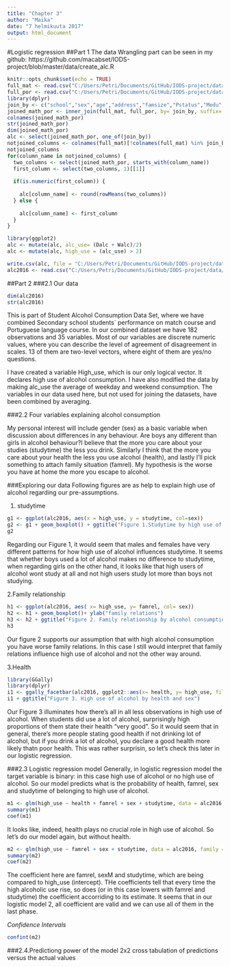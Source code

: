 ```yaml
---
title: "Chapter 3"
author: "Maika"
date: "7 helmikuuta 2017"
output: html_document
---
```

#Logistic regression
##Part 1
The data Wrangling part can be seen in my github: https://github.com/macabset/IODS-project/blob/master/data/create_alc.R
```r
knitr::opts_chunk$set(echo = TRUE)
full_mat <- read.csv("C:/Users/Petri/Documents/GitHub/IODS-project/data/student-mat.csv", header = TRUE, sep=";")
full_por <- read.csv("C:/Users/Petri/Documents/GitHub/IODS-project/data/student-por.csv", header = TRUE, sep=";")
library(dplyr)
join_by <- c("school","sex","age","address","famsize","Pstatus","Medu","Fedu","Mjob","Fjob","reason","nursery","internet")
joined_math_por <- inner_join(full_mat, full_por, by= join_by, suffix= c(".full_mat", ".full_por"))
colnames(joined_math_por)
str(joined_math_por)
dim(joined_math_por)
alc <- select(joined_math_por, one_of(join_by))
notjoined_columns <- colnames(full_mat)[!colnames(full_mat) %in% join_by]
notjoined_columns
for(column_name in notjoined_columns) {
  two_columns <- select(joined_math_por, starts_with(column_name))
  first_column <- select(two_columns, 1)[[1]]
  
  if(is.numeric(first_column)) {
    
    alc[column_name] <- round(rowMeans(two_columns))
  } else { 
  
    alc[column_name] <- first_column
  }
}

library(ggplot2)
alc <- mutate(alc, alc_use= (Dalc + Walc)/2)
alc <- mutate(alc, high_use = (alc_use) > 2)

write.csv(alc, file = "C:/Users/Petri/Documents/GitHub/IODS-project/data/create_alc.csv", row.names = FALSE)
alc2016 <- read.csv("C:/Users/Petri/Documents/GitHub/IODS-project/data/create_alc.csv")

```
##Part 2
###2.1 Our data

```r
dim(alc2016)
str(alc2016)
```
This is part of Student Alcohol Consumption Data Set, where we have combined Secondary school students` performance on match course and Portuguese language course. In our combined dataset we have 182 observations and 35 variables. Most of our variables are discrete numeric values, where you can describe the level of agreement of disagreement in scales. 13 of them are two-level vectors, where eight of them are yes/no questions. 

I have created a variable High_use, which  is our only logical vector. It declares high use of alcohol consumption. I have also modified the data by making alc_use the average of weekday and weekend consumption. The variables in our data used here, but not used for joining the datasets, have been combined by averaging.

###2.2 Four variables explaining alcohol consumption

My personal interest will include gender (sex) as a basic variable when discussion about differences in any behaviour. Are boys any different than girls in alcohol behaviour?I believe that the more you care about your studies (studytime) the less you drink. Similarly I think that the more you care about your health the less you use alcohol (health), and lastly I'll pick something to attach family situation (famrel). My hypothesis is the worse you have at home the more you escape to alcohol.

###Exploring our data
Following figures are as help to explain high use of alcohol regarding our pre-assumptions.

1. studytime

```r
g1 <- ggplot(alc2016, aes(x = high_use, y = studytime, col=sex))
g2 <- g1 + geom_boxplot() + ggtitle("Figure 1.Studytime by high use of alcohol and gender")
g2
```

Regarding our Figure 1, it would seem that males and females have very different patterns for how high use of alcohol influences studytime. It seems that whether boys used a lot of alcohol makes no difference to studytime, when regarding girls on the other hand, it looks like that high users of alcohol wont study at all and not high users study lot more than boys not studying.

2.Family relationship

```r
h1 <- ggplot(alc2016, aes( x= high_use, y= famrel, col= sex))
h2 <- h1 + geom_boxplot()+ ylab("family relations")
h3 <- h2 + ggtitle("Figure 2. Family relationship by alcohol consumption and sex")
h3
```


Our figure 2 supports our assumption that with high alcohol consumption you have worse family relations. In this case I still would interpret that family relations influence high use of alcohol and not the other way around.

3.Health

```r
library(GGally)
library(dplyr)
i1 <- ggally_facetbar(alc2016, ggplot2::aes(x= health, y= high_use, fill =sex))
i1 + ggtitle("Figure 3. High use of alcohol by health and sex")
```

Our Figure 3 illuminates how there's all in all less observations in high use of alcohol. When students did use a lot of alcohol, surprisingly high proportions of them state their health "very good". So it would seem that in general, there's more people stating good health if not drinking lot of alcohol, but if you drink a lot of alcohol, you declare a good health more likely thatn poor health. This was rather surprisin, so let's check this later in our logistic regression.

###2.3 Logistic regression model
Generally, in logistic regression model the target variable is binary: in this case high use of alcohol or no high use of alcohol. So our model predicts what is the probability of health, famrel, sex and studytime of belonging to high use of alcohol.

```r
m1 <- glm(high_use ~ health + famrel + sex + studytime, data = alc2016, family = "binomial")
summary(m1)
coef(m1)
```
It looks like, indeed, health plays no crucial role in high use of alcohol. So let's do our model again, but without health.

```r
m2 <- glm(high_use ~ famrel + sex + studytime, data = alc2016, family = "binomial")
summary(m2)
coef(m2)
```
The coefficient here are famrel, sexM and studytime, which are being compared to high_use (intercept). THe coefficients tell that every time the high alcoholic use rise, so does (or in this case lowers with famrel and studytime) the coefficient accorriding to its estimate. It seems that in our logistic model 2, all coefficient are valid and we can use all of them in the last phase.

*Confidence Intervals*

```r
confint(m2)
```

###2.4.Predictiong power of the model
2x2 cross tabulation of predictions versus the actual values 

